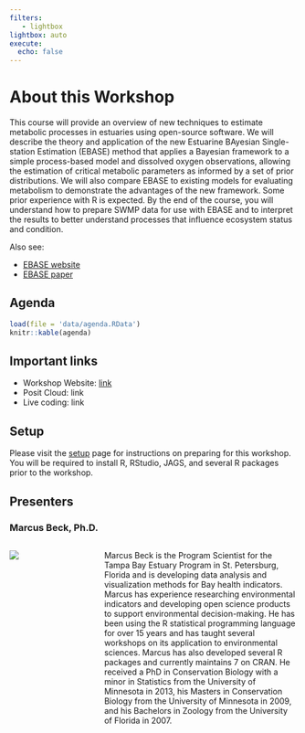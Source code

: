 ```yaml
---
filters:
   - lightbox
lightbox: auto
execute:
  echo: false
---
```


# About this Workshop {.unnumbered}

This course will provide an overview of new techniques to estimate metabolic processes in estuaries using open-source software. We will describe the theory and application of the new Estuarine BAyesian Single-station Estimation (EBASE) method that applies a Bayesian framework to a simple process-based model and dissolved oxygen observations, allowing the estimation of critical metabolic parameters as informed by a set of prior distributions.  We will also compare EBASE to existing models for evaluating metabolism to demonstrate the advantages of the new framework.  Some prior experience with R is expected.  By the end of the course, you will understand how to prepare SWMP data for use with EBASE and to interpret the results to better understand processes that influence ecosystem status and condition.  

Also see:

-   [EBASE website](https://fawda123.github.io/ebase){target="_blank"}
-   [EBASE paper](https://doi.org/10.1002/lom3.10620){target="_blank"}

## Agenda {.unnumbered}

```r
load(file = 'data/agenda.RData')
knitr::kable(agenda)
```

## Important links {.unnumbered}

* Workshop Website: [link](https://fawda123.github.io/ebase-training){target="_blank"}
* Posit Cloud: link
* Live coding: link

## Setup {.unnumbered}

Please visit the [setup](setup.qmd) page for instructions on preparing for this workshop. You will be required to install R, RStudio, JAGS, and several R packages prior to the workshop.

## Presenters {.unnumbered}

### Marcus Beck, Ph.D.

::: columns
::: {.column width="30%"}
![](figs/headshot_marcus.jpg)
:::

::: {.column .p-right width="70%"}
Marcus Beck is the Program Scientist for the Tampa Bay Estuary Program in St. Petersburg, Florida and is developing data analysis and visualization methods for Bay health indicators. Marcus has experience researching environmental indicators and developing open science products to support environmental decision-making. He has been using the R statistical programming language for over 15 years and has taught several workshops on its application to environmental sciences. Marcus has also developed several R packages and currently maintains 7 on CRAN. He received a PhD in Conservation Biology with a minor in Statistics from the University of Minnesota in 2013, his Masters in Conservation Biology from the University of Minnesota in 2009, and his Bachelors in Zoology from the University of Florida in 2007.
:::
:::

